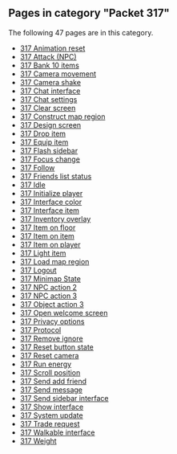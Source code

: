 <!-- DO NOT EDIT BELOW THIS LINE, OR CHANGE THIS COMMENT, CODE AUTOMATICALLY GENERATED BY category.sh -->
== '''Pages in category "Packet 317"''' ==
The following 47 pages are in this category.
* [[317 Animation reset]]
* [[317 Attack (NPC)]]
* [[317 Bank 10 items]]
* [[317 Camera movement]]
* [[317 Camera shake]]
* [[317 Chat interface]]
* [[317 Chat settings]]
* [[317 Clear screen]]
* [[317 Construct map region]]
* [[317 Design screen]]
* [[317 Drop item]]
* [[317 Equip item]]
* [[317 Flash sidebar]]
* [[317 Focus change]]
* [[317 Follow]]
* [[317 Friends list status]]
* [[317 Idle]]
* [[317 Initialize player]]
* [[317 Interface color]]
* [[317 Interface item]]
* [[317 Inventory overlay]]
* [[317 Item on floor]]
* [[317 Item on item]]
* [[317 Item on player]]
* [[317 Light item]]
* [[317 Load map region]]
* [[317 Logout]]
* [[317 Minimap State]]
* [[317 NPC action 2]]
* [[317 NPC action 3]]
* [[317 Object action 3]]
* [[317 Open welcome screen]]
* [[317 Privacy options]]
* [[317 Protocol]]
* [[317 Remove ignore]]
* [[317 Reset button state]]
* [[317 Reset camera]]
* [[317 Run energy]]
* [[317 Scroll position]]
* [[317 Send add friend]]
* [[317 Send message]]
* [[317 Send sidebar interface]]
* [[317 Show interface]]
* [[317 System update]]
* [[317 Trade request]]
* [[317 Walkable interface]]
* [[317 Weight]]
